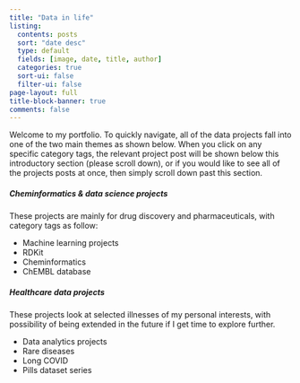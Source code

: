 ```yaml
---
title: "Data in life"
listing:
  contents: posts
  sort: "date desc"
  type: default
  fields: [image, date, title, author]
  categories: true
  sort-ui: false
  filter-ui: false
page-layout: full
title-block-banner: true
comments: false
---
```


Welcome to my portfolio. To quickly navigate, all of the data projects fall into one of the two main themes as shown below. When you click on any specific category tags, the relevant project post will be shown below this introductory section (please scroll down), or if you would like to see all of the projects posts at once, then simply scroll down past this section.

##### **Cheminformatics & data science projects**

These projects are mainly for drug discovery and pharmaceuticals, with category tags as follow:

- Machine learning projects
- RDKit
- Cheminformatics
- ChEMBL database

##### **Healthcare data projects**

These projects look at selected illnesses of my personal interests, with possibility of being extended in the future if I get time to explore further.

- Data analytics projects
- Rare diseases
- Long COVID
- Pills dataset series

<br>

